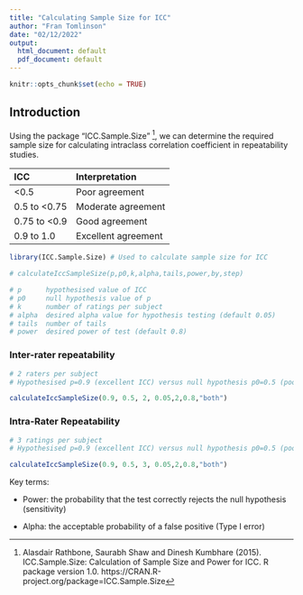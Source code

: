 ```yaml
---
title: "Calculating Sample Size for ICC"
author: "Fran Tomlinson"
date: "02/12/2022"
output:
  html_document: default
  pdf_document: default
---
```


```r
knitr::opts_chunk$set(echo = TRUE)
```

## Introduction

Using the package "ICC.Sample.Size" [^1], we can determine the required sample size for calculating intraclass correlation coefficient in repeatability studies. 

| ICC         | Interpretation      |
| :---------- | :------------------ |
| <0.5        | Poor agreement      |
| 0.5 to <0.75| Moderate agreement  |
|0.75 to <0.9 | Good agreement      |
|0.9 to 1.0   | Excellent agreement |


```r
library(ICC.Sample.Size) # Used to calculate sample size for ICC

# calculateIccSampleSize(p,p0,k,alpha,tails,power,by,step)

# p      hypothesised value of ICC
# p0     null hypothesis value of p
# k      number of ratings per subject
# alpha  desired alpha value for hypothesis testing (default 0.05)
# tails  number of tails
# power  desired power of test (default 0.8) 

```


### Inter-rater repeatability

```r
   
# 2 raters per subject
# Hypothesised p=0.9 (excellent ICC) versus null hypothesis p0=0.5 (poor ICC)

calculateIccSampleSize(0.9, 0.5, 2, 0.05,2,0.8,"both")

```


### Intra-Rater Repeatability

```r

# 3 ratings per subject
# Hypothesised p=0.9 (excellent ICC) versus null hypothesis p0=0.5 (poor ICC)

calculateIccSampleSize(0.9, 0.5, 3, 0.05,2,0.8,"both")

```


Key terms:

* Power: the probability that the test correctly rejects the null hypothesis (sensitivity)

* Alpha: the acceptable probability of a false positive (Type I error)


[^1]: Alasdair Rathbone, Saurabh Shaw and Dinesh Kumbhare (2015). ICC.Sample.Size:
  Calculation of Sample Size and Power for ICC. R package version 1.0.
  https://CRAN.R-project.org/package=ICC.Sample.Size

